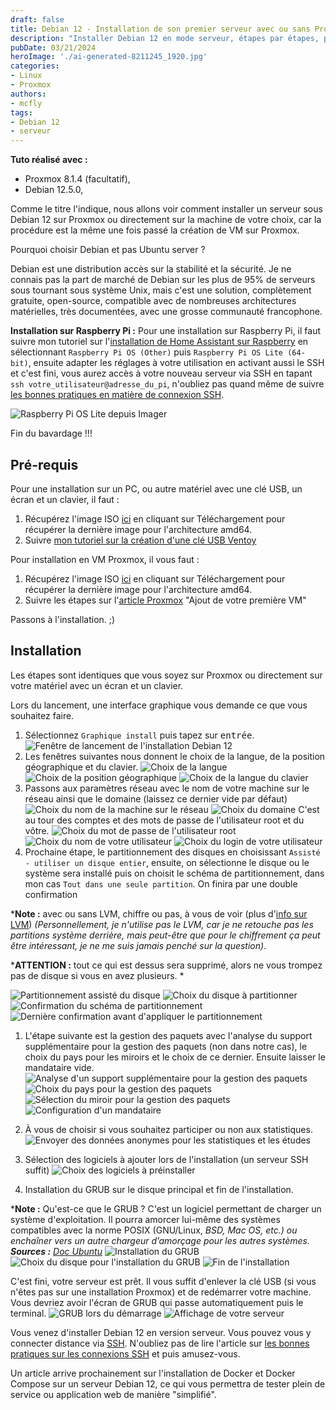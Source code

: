 ```yaml
---
draft: false
title: Debian 12 - Installation de son premier serveur avec ou sans Proxmox
description: "Installer Debian 12 en mode serveur, étapes par étapes, pour y déployer des services et des applications web ou autres"
pubDate: 03/21/2024
heroImage: './ai-generated-8211245_1920.jpg'
categories: 
- Linux
- Proxmox
authors: 
- mcfly
tags:
- Debian 12
- serveur
---
```


**Tuto réalisé avec :**
* Proxmox 8.1.4 (facultatif),
* Debian 12.5.0,

Comme le titre l'indique, nous allons voir comment installer un serveur sous Debian 12 sur Proxmox ou directement sur la machine de votre choix, car la procédure est la même une fois passé la création de VM sur Proxmox.

Pourquoi choisir Debian et pas Ubuntu server ?

Debian est une distribution accès sur la stabilité et la sécurité. Je ne connais pas la part de marché de Debian sur les plus de 95% de serveurs sous tournant sous système Unix, mais c'est une solution, complètement gratuite, open-source, compatible avec de nombreuses architectures matérielles, très documentées, avec une grosse communauté francophone.

**Installation sur Raspberry Pi :**
Pour une installation sur Raspberry Pi, il faut suivre mon tutoriel sur l'[installation de Home Assistant sur Raspberry](/blog/ha_haos_installation/) en sélectionnant `Raspberry Pi OS (Other)` puis `Raspberry Pi OS Lite (64-bit)`, ensuite adapter les réglages à votre utilisation en activant aussi le SSH et c'est fini, vous aurez accès à votre nouveau serveur via SSH en tapant `ssh votre_utilisateur@adresse_du_pi`, n'oubliez pas quand même de suivre [les bonnes pratiques en matière de connexion SSH](/blog/linux_connexion_ssh/).

![Raspberry Pi OS Lite depuis Imager](./img/raspberrypios_via_imager.gif)


Fin du bavardage !!!

## Pré-requis
Pour une installation sur un PC, ou autre matériel avec une clé USB, un écran et un clavier, il faut :
1. Récupérez l'image ISO [ici](https://www.debian.org/) en cliquant sur Téléchargement pour récupérer la dernière image pour l'architecture amd64.
1. Suivre [mon tutoriel sur la création d'une clé USB Ventoy](/blog/ventoy_installation_update/)

Pour installation en VM Proxmox, il vous faut :
1. Récupérez l'image ISO [ici](https://www.debian.org/) en cliquant sur Téléchargement pour récupérer la dernière image pour l'architecture amd64.
1. Suivre les étapes sur l'[article Proxmox](/blog/proxmox_installation/) "Ajout de votre première VM"

Passons à l'installation. ;)

## Installation
Les étapes sont identiques que vous soyez sur Proxmox ou directement sur votre matériel avec un écran et un clavier.

Lors du lancement, une interface graphique vous demande ce que vous souhaitez faire.
1. Sélectionnez `Graphique install` puis tapez sur <kbd>entrée</kbd>.
![Fenêtre de lancement de l'installation Debian 12](./img/debian_intallation_lancement.png)
1. Les fenêtres suivantes nous donnent le choix de la langue, de la position géographique et du clavier.
![Choix de la langue](./img/debian_intallation_general_langue.png)
![Choix de la position géographique](./img/debian_intallation_general_geographie.png)
![Choix de la langue du clavier](./img/debian_intallation_general_clavier.png)
1. Passons aux paramètres réseau avec le nom de votre machine sur le réseau ainsi que le domaine (laissez ce dernier vide par défaut)
![Choix du nom de la machine sur le réseau](./img/debian_intallation_reseau_nom_machine.png)
![Choix du domaine](./img/debian_intallation_reseau_domaine.png)
C'est au tour des comptes et des mots de passe de l'utilisateur root et du vôtre.
![Choix du mot de passe de l'utilisateur root](./img/debian_intallation_utilisateur_root.png)
![Choix du nom de votre utilisateur](./img/debian_intallation_utilisateur_nom.png)
![Choix du login de votre utilisateur](./img/debian_intallation_utilisateur_login.png)
1. Prochaine étape, le partitionnement des disques en choisissant `Assisté - utiliser un disque entier`, ensuite, on sélectionne le disque ou le système sera installé puis on choisit le schéma de partitionnement, dans mon cas `Tout dans une seule partition`. On finira par une double confirmation

***Note :** avec ou sans LVM, chiffre ou pas, à vous de voir (plus d'[info sur LVM](https://doc.ubuntu-fr.org/lvm)) *(Personnellement, je n'utilise pas le LVM, car je ne retouche pas les partitions système derrière, mais peut-être que pour le chiffrement ça peut être intéressant, je ne me suis jamais penché sur la question)*.

***ATTENTION :** tout ce qui est dessus sera supprimé, alors ne vous trompez pas de disque si vous en avez plusieurs. *

![Partitionnement assisté du disque](./img/debian_intallation_disque_partitionnement_assiste.png)
![Choix du disque à partitionner](./img/debian_intallation_disque_selection.png)
![Confirmation du schéma de partitionnement](./img/debian_intallation_disque_confirmation.png)
![Dernière confirmation avant d'appliquer le partitionnement](./img/debian_intallation_disque_confirmation_2.png)

1. L'étape suivante est la gestion des paquets avec l'analyse du support supplémentaire pour la gestion des paquets (non dans notre cas), le choix du pays pour les miroirs et le choix de ce dernier. Ensuite laisser le mandataire vide.
![Analyse d'un support supplémentaire pour la gestion des paquets](./img/debian_intallation_outil_gestion_paquets.png)
![Choix du pays pour la gestion des paquets](./img/debian_intallation_outil_gestion_paquets_pays.png)
![Sélection du miroir pour la gestion des paquets](./img/debian_intallation_outil_gestion_paquet_mirroir.png)
![Configuration d'un mandataire](./img/debian_intallation_outil_gestion_paquet_mandataire.png)
1. À vous de choisir si vous souhaitez participer ou non aux statistiques.
![Envoyer des données anonymes pour les statistiques et les études](./img/debian_intallation_participation_statistique.png)

1. Sélection des logiciels à ajouter lors de l'installation (un serveur SSH suffit)
![Choix des logiciels à préinstaller](./img/debian_intallation_selection_logiciels.png)

1. Installation du GRUB sur le disque principal et fin de l'installation.

***Note :** Qu'est-ce que le GRUB ? C'est un logiciel permettant de charger un système d'exploitation. Il pourra amorcer lui-même des systèmes compatibles avec la norme POSIX (GNU/Linux, *BSD, Mac OS, etc.) ou enchaîner vers un autre chargeur d’amorçage pour les autres systèmes. **Sources :** [Doc Ubuntu](https://doc.ubuntu-fr.org/grub-pc)*
![Installation du GRUB](./img/debian_intallation_grub.png)
![Choix du disque pour l'installation du GRUB](./img/debian_intallation_grub_disque.png)
![Fin de l'installation](./img/debian_intallation_terminee.png)


C'est fini, votre serveur est prêt. Il vous suffit d'enlever la clé USB (si vous n'êtes pas sur une installation Proxmox) et de redémarrer votre machine. Vous devriez avoir l'écran de GRUB qui passe automatiquement puis le terminal.
![GRUB lors du démarrage](./img/debian_demarrage_grub.png)
![Affichage de votre serveur](./img/debian_demarrage_terminal.png)

Vous venez d'installer Debian 12 en version serveur. Vous pouvez vous y connecter distance via [SSH](/blog/linux_connexion_ssh). N'oubliez pas de lire l'article sur [les bonnes pratiques sur les connexions SSH](/blog/linux_connexion_ssh/) et puis amusez-vous.

Un article arrive prochainement sur l'installation de Docker et Docker Compose sur un serveur Debian 12, ce qui vous permettra de tester plein de service ou application web de manière "simplifié".